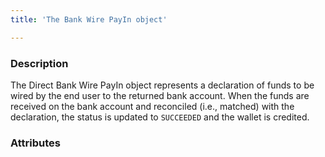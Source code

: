 ```yaml
---
title: 'The Bank Wire PayIn object'

---
```


  
### Description

The Direct Bank Wire PayIn object represents a declaration of funds to be wired by the end user to the returned bank account. When the funds are received on the bank account and reconciled (i.e., matched) with the declaration, the status is updated to `SUCCEEDED` and the wallet is credited.  

### Attributes  

<Id />  

<Tag />  

<CreationDate />  

<ResultCode />  

<ResultMessage />  

<AuthorId1 />  

<CreditedUserId />  

<DebitedFunds13 />  

<CreditedFunds10 />  

<Fees10 />  

<Status1 />  

<ExecutionDate />  

<Type />  

<Nature />  

<CreditedWalletId1 />  

<PaymentType />  

<ExecutionType />  

<DeclaredDebitedFunds />  

<DeclaredFees />  

<WireReference />  

<BankAccount />  

<ProfilingAttemptReference />